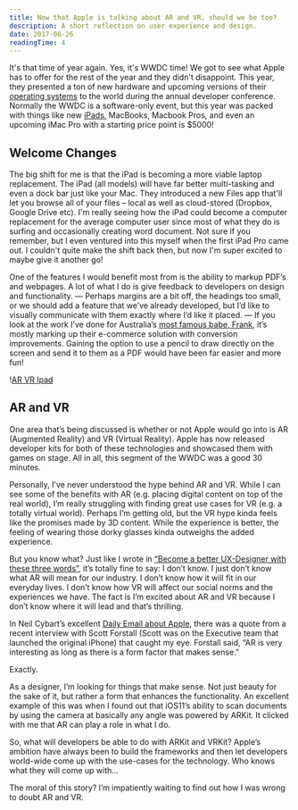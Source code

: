 ```yaml
---
title: Now that Apple is talking about AR and VR, should we be too?
description: A short reflection on user experience and design.
date: 2017-06-26
readingTime: 4
---
```


It's that time of year again. Yes, it's WWDC time! We got to see what Apple has to offer for the rest of the year and they didn't disappoint. This year, they presented a ton of new hardware and upcoming versions of their <a href="https://www.apple.com/ios/ios-11-preview/" target="_blank">operating systems</a> to the world during the annual developer conference. Normally the WWDC is a software-only event, but this year was packed with things like new <a href="https://www.apple.com/ipad-pro/" target="_blank">iPads,</a> MacBooks, Macbook Pros, and even an upcoming iMac Pro with a starting price point is $5000!

## Welcome Changes

The big shift for me is that the iPad is becoming a more viable laptop replacement. The iPad (all models) will have far better multi-tasking and even a dock bar just like your Mac. They introduced a new Files app that'll let you browse all of your files &#8211; local as well as cloud-stored (Dropbox, Google Drive etc). I'm really seeing how the iPad could become a computer replacement for the average computer user since most of what they do is surfing and occasionally creating word document. Not sure if you remember, but I even ventured into this myself when the first iPad Pro came out. I couldn't quite make the shift back then, but now I'm super excited to maybe give it another go!

One of the features I would benefit most from is the ability to markup PDF’s and webpages. A lot of what I do is give feedback to developers on design and functionality. — Perhaps margins are a bit off, the headings too small, or we should add a feature that we’ve already developed, but I’d like to visually communicate with them exactly where I’d like it placed. — If you look at the work I’ve done for Australia’s <a href="https://antonsten.com/case/frank-body/" target="_blank">most famous babe, Frank</a>, it’s mostly marking up their e-commerce solution with conversion improvements. Gaining the option to use a pencil to draw directly on the screen and send it to them as a PDF would have been far easier and more fun!

!<a href="/images/articles/Screen-Shot-2017-06-22-at-09.47.33-1024x669.png">AR VR Ipad</a>

## AR and VR

One area that’s being discussed is whether or not Apple would go into is AR (Augmented Reality) and VR (Virtual Reality). Apple has now released developer kits for both of these technologies and showcased them with games on stage. All in all, this segment of the WWDC was a good 30 minutes.

Personally, I’ve never understood the hype behind AR and VR. While I can see some of the benefits with AR (e.g. placing digital content on top of the real world), I’m really struggling with finding great use cases for VR (e.g. a totally virtual world). Perhaps I’m getting old, but the VR hype kinda feels like the promises made by 3D content. While the experience is better, the feeling of wearing those dorky glasses kinda outweighs the added experience.

But you know what? Just like I wrote in <a href="https://antonsten.com/better-uxdesigner/" target="_blank">“Become a better UX-Designer with these three words”</a>, it’s totally fine to say: I don’t know. I just don’t know what AR will mean for our industry. I don’t know how it will fit in our everyday lives. I don’t know how VR will affect our social norms and the experiences we have. The fact is I’m excited about AR and VR because I don’t know where it will lead and that’s thrilling.

In Neil Cybart’s excellent <a href="https://www.aboveavalon.com/dailyupdates/" target="_blank">Daily Email about Apple</a>, there was a quote from a recent interview with Scott Forstall (Scott was on the Executive team that launched the original iPhone) that caught my eye. Forstall said, “AR is very interesting as long as there is a form factor that makes sense.”

Exactly.

As a designer, I’m looking for things that make sense. Not just beauty for the sake of it, but rather a form that enhances the functionality. An excellent example of this was when I found out that iOS11’s ability to scan documents by using the camera at basically any angle was powered by ARKit. It clicked with me that AR can play a role in what I do.

So, what will developers be able to do with ARKit and VRKit? Apple’s ambition have always been to build the frameworks and then let developers world-wide come up with the use-cases for the technology. Who knows what they will come up with…

The moral of this story? I’m impatiently waiting to find out how I was wrong to doubt AR and VR.